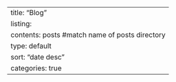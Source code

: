 ---
title: "Blog"
listing:
  contents: posts #match name of posts directory
  type: default
  sort: "date desc"
  categories: true
---